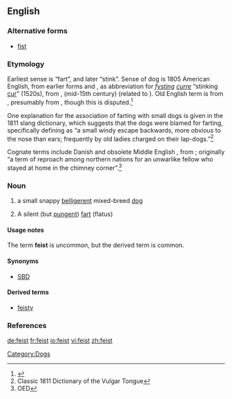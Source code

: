 {{wikipedia}}
==English==

===Alternative forms===
* [[fist]]

===Etymology===
Earliest sense is “fart”, and later “stink”. Sense of dog is 1805 American English, from earlier forms {{term|fice|lang=en}} and {{term|fist|lang=en}}, as abbreviation for ''[[fysting]] [[curre]]'' “stinking [[cur]]” (1520s), from {{etyl|enm}} {{term|fysten|lang=enm}}, {{term|fisten||fart, break wind|lang=enm}} (mid-15th century) (related to {{etyl|ang|-}} {{term|fisting||stink|lang=ang}}). Old English term is from {{proto|Germanic|fistiz-|a fart}}, presumably from {{proto|Indo-European|pezd-}}, though this is disputed.<ref>{{R:Online_Etymology_Dictionary}}</ref>

One explanation for the association of farting with small dogs is given in the 1811 slang dictionary, which suggests that the dogs were blamed for farting, specifically defining {{term|fice|lang=en}} as “a small windy escape backwards, more obvious to the nose than ears; frequently by old ladies charged on their lap-dogs.”<ref>Classic 1811 Dictionary of the Vulgar Tongue</ref>

Cognate terms include Danish {{term|fise||to blow, to fart|lang=da}} and obsolete Middle English {{term|askefise||bellows|lit=fire-blower, ash-blower|lang=enm}}, from {{etyl|non|-}}; originally “a term of reproach among northern nations for an unwarlike fellow who stayed at home in the chimney corner”.<ref>OED</ref>

===Noun===
{{en-noun}}

# {{US|regional}} a small snappy [[belligerent]] mixed-breed [[dog]]
# {{vulgar}} A silent (but [[pungent]]) [[fart]] (flatus)

====Usage notes====
The term '''feist''' is uncommon, but the derived term {{term|feisty|lang=en}} is common.

====Synonyms====
* [[SBD]]

====Derived terms====
* [[feisty]]

===References===
<references/>

[[Category:Dogs]]

[[de:feist]]
[[fr:feist]]
[[io:feist]]
[[vi:feist]]
[[zh:feist]]